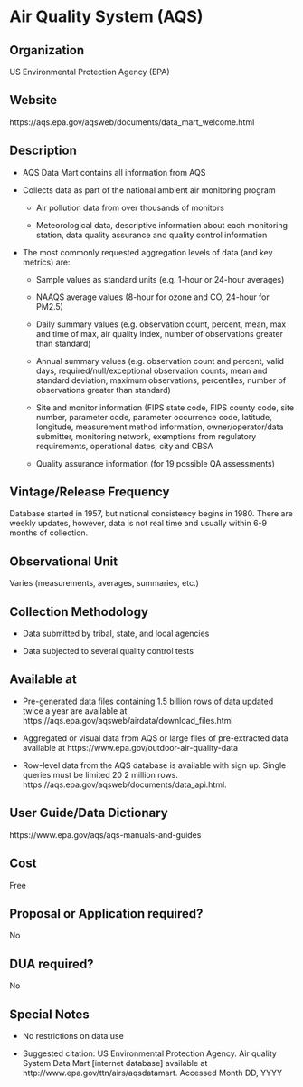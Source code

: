 \mainmatter

<!-- Generated by generateRmd.R; do not edit by hand  -->

# Air Quality System (AQS)

## Organization
US Environmental Protection Agency (EPA)

## Website
https://aqs.epa.gov/aqsweb/documents/data_mart_welcome.html

## Description
*	AQS Data Mart contains all information from AQS 
*	Collects data as part of the national ambient air monitoring program 
    *	Air pollution data from over thousands of monitors 
    *	Meteorological data, descriptive information about each monitoring station, data quality assurance and quality control information 
*	The most commonly requested aggregation levels of data (and key metrics) are: 
    *	Sample values as standard units (e.g. 1-hour or 24-hour averages) 
    *	NAAQS average values (8-hour for ozone and CO, 24-hour for PM2.5) 
    *	Daily summary values (e.g. observation count, percent, mean, max and time of max, air quality index, number of observations greater than standard) 
    *	Annual summary values (e.g. observation count and percent, valid days, required/null/exceptional observation counts, mean and standard deviation, maximum observations, percentiles, number of observations greater than standard) 
    *	Site and monitor information (FIPS state code, FIPS county code, site number, parameter code, parameter occurrence code, latitude, longitude, measurement method information, owner/operator/data submitter, monitoring network, exemptions from regulatory requirements, operational dates, city and CBSA 
    *	Quality assurance information (for 19 possible QA assessments)

## Vintage/Release Frequency
Database started in 1957, but national consistency begins in 1980. There are weekly updates, however, data is not real time and usually within 6-9 months of collection.

## Observational Unit
Varies (measurements, averages, summaries, etc.)

## Collection Methodology
*	Data submitted by tribal, state, and local agencies 
*	Data subjected to several quality control tests

## Available at
* Pre-generated data files containing 1.5 billion rows of data updated twice a year are available at https://aqs.epa.gov/aqsweb/airdata/download_files.html 
* Aggregated or visual data from AQS or large files of pre-extracted data available at https://www.epa.gov/outdoor-air-quality-data 
* Row-level data from the AQS database is available with sign up. Single queries must be limited 20 2 million rows. https://aqs.epa.gov/aqsweb/documents/data_api.html.

## User Guide/Data Dictionary
https://www.epa.gov/aqs/aqs-manuals-and-guides

## Cost
Free

## Proposal or Application required?
No

## DUA required?
No

## Special Notes
*	No restrictions on data use 
*	Suggested citation: US Environmental Protection Agency. Air quality System Data Mart [internet database] available at http://www.epa.gov/ttn/airs/aqsdatamart. Accessed Month DD, YYYY

